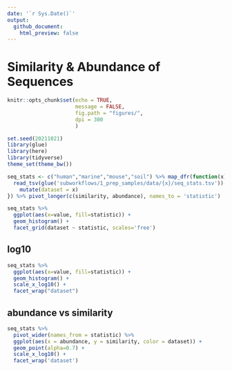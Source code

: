 ```yaml
---
date: '`r Sys.Date()`'
output: 
  github_document:
    html_preview: false
---
```


# Similarity & Abundance of Sequences

```r
knitr::opts_chunk$set(echo = TRUE,
                      message = FALSE,
                      fig.path = "figures/",
                      dpi = 300
                      )
```
```r
set.seed(20211021)
library(glue)
library(here)
library(tidyverse)
theme_set(theme_bw())
```

```r
seq_stats <- c("human","marine","mouse","soil") %>% map_dfr(function(x) {
  read_tsv(glue('subworkflows/1_prep_samples/data/{x}/seq_stats.tsv')) %>% 
    mutate(dataset = x)
}) %>% pivot_longer(c(similarity, abundance), names_to = 'statistic')
```

```r
seq_stats %>% 
  ggplot(aes(x=value, fill=statistic)) +
  geom_histogram() +
  facet_grid(dataset ~ statistic, scales='free')
```

## log10

```r
seq_stats %>% 
  ggplot(aes(x=value, fill=statistic)) +
  geom_histogram() +
  scale_x_log10() +
  facet_wrap("dataset")
```

## abundance vs similarity

```r
seq_stats %>% 
  pivot_wider(names_from = statistic) %>% 
  ggplot(aes(x = abundance, y = similarity, color = dataset)) +
  geom_point(alpha=0.7) +
  scale_x_log10() +
  facet_wrap('dataset')
```

